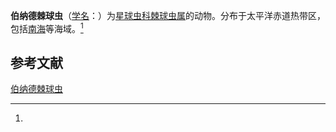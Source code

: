 {{Speciesbox
| name = 伯纳德棘球虫
| status = 
| status_system = 
| image = 
| genus = Acanthosphaera
| species = bernardi
| authority = (Blueford, 1982)<ref name='id9028'>{{cite web| url =http://www.bioinfo.cn/db05/BjdwSpecies.php?action=view&id=9028| title =伯纳德棘球虫| work =《中国动物物种编目数据库》| publisher =中国科学院微生物研究所| author =中国科学院动物研究所| accessdate =2009-04-16| deadurl =yes| archiveurl =https://web.archive.org/web/20160305081553/http://www.bioinfo.cn/db05/BjdwSpecies.php?action=view&id=9028| archivedate =2016-03-05}}</ref>
}}

'''伯纳德棘球虫'''（[[学名|学名]]：{{lang|la|''Acanthosphaera bernardi''}}）为[[星球虫科|星球虫科]][[棘球虫属|棘球虫属]]的动物。分布于太平洋赤道热带区，包括[[南海|南海]]等海域。<ref name='id9028'/>

== 参考文献 ==
{{reflist}}

{{Wikispecies|Acanthosphaera bernardi}}

[[Category:棘球虫属|伯纳德棘球虫]]


{{放射虫小作品}}